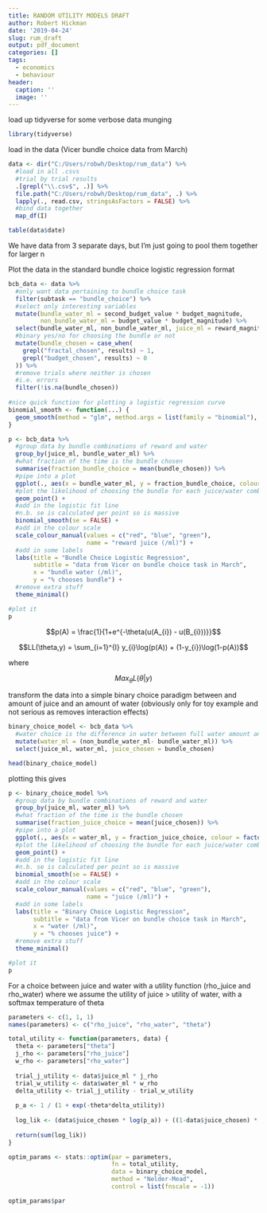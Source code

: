 ```yaml
---
title: RANDOM UTILITY MODELS DRAFT
author: Robert Hickman
date: '2019-04-24'
slug: rum_draft
output: pdf_document
categories: []
tags:
  - economics
  - behaviour
header:
  caption: ''
  image: ''
---
```


load up tidyverse for some verbose data munging

```r
library(tidyverse)
```

load in the data (Vicer bundle choice data from March)

```r
data <- dir("C:/Users/robwh/Desktop/rum_data") %>%
  #load in all .csvs
  #trial by trial results
  .[grepl("\\.csv$", .)] %>%
  file.path("C:/Users/robwh/Desktop/rum_data", .) %>%
  lapply(., read.csv, stringsAsFactors = FALSE) %>%
  #bind data together
  map_df(I)

table(data$date)
```

We have data from 3 separate days, but I'm just going to pool them together for larger n

Plot the data in the standard bundle choice logistic regression format

```r
bcb_data <- data %>%
  #only want data pertaining to bundle choice task
  filter(subtask == "bundle_choice") %>%
  #select only interesting variables
  mutate(bundle_water_ml = second_budget_value * budget_magnitude,
         non_bundle_water_ml = budget_value * budget_magnitude) %>%
  select(bundle_water_ml, non_bundle_water_ml, juice_ml = reward_magnitude, results) %>%
  #binary yes/no for choosing the bundle or not
  mutate(bundle_chosen = case_when(
    grepl("fractal_chosen", results) ~ 1,
    grepl("budget_chosen", results) ~ 0
  )) %>%
  #remove trials where neither is chosen
  #i.e. errors
  filter(!is.na(bundle_chosen))
  
#nice quick function for plotting a logistic regression curve
binomial_smooth <- function(...) {
  geom_smooth(method = "glm", method.args = list(family = "binomial"), ...)
}

p <- bcb_data %>%
  #group data by bundle combinations of reward and water
  group_by(juice_ml, bundle_water_ml) %>%
  #what fraction of the time is the bundle chosen
  summarise(fraction_bundle_choice = mean(bundle_chosen)) %>%
  #pipe into a plot
  ggplot(., aes(x = bundle_water_ml, y = fraction_bundle_choice, colour = factor(juice_ml))) +
  #plot the likelihood of choosing the bundle for each juice/water combination
  geom_point() +
  #add in the logistic fit line
  #n.b. se is calculated per point so is massive
  binomial_smooth(se = FALSE) +
  #add in the colour scale
  scale_colour_manual(values = c("red", "blue", "green"), 
                      name = "reward juice (/ml)") +
  #add in some labels
  labs(title = "Bundle Choice Logistic Regression",
       subtitle = "data from Vicer on bundle choice task in March",
       x = "bundle water (/ml)",
       y = "% chooses bundle") +
  #remove extra stuff
  theme_minimal()

#plot it
p

```

$$p(A) = \frac{1}{1+e^{-\theta(u(A_{i}) - u(B_{i}))}}$$ 

$$LL(\theta,y) = \sum_{i=1}^{I} y_{i}\log(p(A)) + (1-y_{i})\log(1-p(A))$$ 

where

$$Max_{\theta}L(\theta|y)$$

transform the data into a simple binary choice paradigm between and amount of juice and an amount of water (obviously only for toy example and not serious as removes interaction effects)

```r
binary_choice_model <- bcb_data %>%
  #water choice is the difference in water between full water amount and bundle water
  mutate(water_ml = (non_bundle_water_ml- bundle_water_ml)) %>%
  select(juice_ml, water_ml, juice_chosen = bundle_chosen)

head(binary_choice_model)

```
plotting this gives

```r
p <- binary_choice_model %>%
  #group data by bundle combinations of reward and water
  group_by(juice_ml, water_ml) %>%
  #what fraction of the time is the bundle chosen
  summarise(fraction_juice_choice = mean(juice_chosen)) %>%
  #pipe into a plot
  ggplot(., aes(x = water_ml, y = fraction_juice_choice, colour = factor(juice_ml))) +
  #plot the likelihood of choosing the bundle for each juice/water combination
  geom_point() +
  #add in the logistic fit line
  #n.b. se is calculated per point so is massive
  binomial_smooth(se = FALSE) +
  #add in the colour scale
  scale_colour_manual(values = c("red", "blue", "green"), 
                      name = "juice (/ml)") +
  #add in some labels
  labs(title = "Binary Choice Logistic Regression",
       subtitle = "data from Vicer on bundle choice task in March",
       x = "water (/ml)",
       y = "% chooses juice") +
  #remove extra stuff
  theme_minimal()

#plot it
p

```



For a choice between juice and water with a utility function (rho_juice and rho_water) where we assume the utility of juice > utility of water, with a softmax temperature of theta

```r
parameters <- c(1, 1, 1)
names(parameters) <- c("rho_juice", "rho_water", "theta")

total_utility <- function(parameters, data) {
  theta <- parameters["theta"]
  j_rho <- parameters["rho_juice"]
  w_rho <- parameters["rho_water"]
  
  trial_j_utility <- data$juice_ml * j_rho
  trial_w_utility <- data$water_ml * w_rho
  delta_utility <- trial_j_utility - trial_w_utility
  
  p_a <- 1 / (1 + exp(-theta*delta_utility))
  
  log_lik <- (data$juice_chosen * log(p_a)) + ((1-data$juice_chosen) * log(1-p_a))
  
  return(sum(log_lik))
}

optim_params <- stats::optim(par = parameters,
                             fn = total_utility,
                             data = binary_choice_model,
                             method = "Nelder-Mead",
                             control = list(fnscale = -1))

optim_params$par
```
